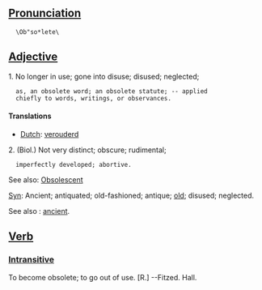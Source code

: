==[[Pronunciation]]== 
   \Ob"so*lete\

==[[Adjective]]==

1. No longer in use; gone into disuse; disused; neglected;
   as, an obsolete word; an obsolete statute; -- applied
   chiefly to words, writings, or observances.

==== Translations ====
*[[Dutch]]: [[verouderd]]
2. (Biol.) Not very distinct; obscure; rudimental;
   imperfectly developed; abortive.

See also: [[Obsolescent]]

[[Syn]]: Ancient; antiquated; old-fashioned; antique; [[old]];  disused; neglected.

See also : [[ancient]].

==[[Verb]]==
===[[Intransitive]]===

To become obsolete; to go out of use. [R.] --Fitzed. Hall.